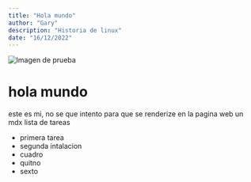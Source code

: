 ```yaml
---
title: "Hola mundo"
author: "Gary"
description: "Historia de linux"
date: "16/12/2022"
---
```



![Imagen de prueba](/img/HU1.png)

# hola mundo

este es mi, no se que intento para que se renderize en la pagina web un mdx
lista de tareas

- primera tarea
- segunda intalacion
- cuadro
- quitno
- sexto

<Link href="/" data="home" />
